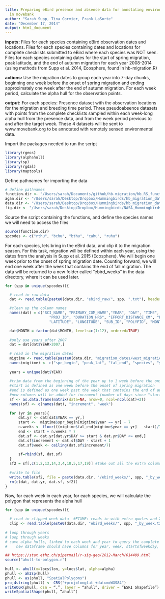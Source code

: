 ```yaml
---
title: Preparing eBird presence and absence data for annotating environmental data
  in movebank
author: "Sarah Supp, Tina Cormier, Frank LaSorte"
date: "December 17, 2014"
output: html_document
---
```

**inputs:** Files for each species containing eBird observation dates and locations. Files for each species containing dates and locations for complete checklists submitted to eBird where each species was NOT seen. Files for each species containing dates for the start of spring migration, peak latitude, and the end of autumn migration for each year 2008-2014 (using methods from Supp et al. 2014, Ecosphere, found in hb-migration.R)

**actions:** Use the migration dates to group each year into 7-day chunks, beginning one week before the onset of spring migration and ending approximately one week after the end of autumn migration. For each week period, calculate the alpha hull for the observation points. 

**output:** For each species: Presence dataset with the observation locations for the migration and breeding time period. Three pseudoabsence datasets with points from the complete checklists sampled within each week-long alpha hull from the presence data, and from the week period previous to and after the target week. These 4 datasets will be sent to www.movebank.org to be annotated with remotely sensed environmental data. 

Import the packages needed to run the script
```r
library(rgeos)
library(alphahull)
library(sp)
library(rgdal)
library(maptools)
```

Define pathnames for importing the data
```r
# define pathnames
function.dir <- "/Users/sarah/Documents/github/hb-migration/hb_RS_functions.R"
agan.dir <- "/Users/sarah/Desktop/Dropbox/Hummingbirds/hb_migration_data/ebird_annotated_fil/"
data.dir <- "/Users/sarah/Desktop/Dropbox/Hummingbirds/hb_migration_data/"
fig.dir <- "/Users/sarah/Desktop/Dropbox/Hummingbirds/NASA_Hummingbirds/P10_eBird_Migration_multiple topics/2-Mechanisms/figures/"
```

Source the script containing the functions, and define the species names we will need to access the files
```r
source(function.dir)
spcodes <- c("rthu", "bchu", "bthu", "cahu", "ruhu")
```

For each species, lets bring in the eBird data, and clip it to the migration season. For this task, migration will be defined within each year, using the dates from the analysis in Supp et al. 2015 (Ecosphere). We will begin one week prior to the onset of spring migration date. Counting forward, we will end one week after the week that contains the end of fall migration. The data will be returned to a new folder called "ebird_weeks" in the data directory, where it can be used later.
```r
for (spp in unique(spcodes)){

  # read in raw data
  dat <- read.table(paste0(data.dir, "ebird_raw/", spp, ".txt"), header=TRUE, sep=",", quote="", fill=TRUE, as.is=TRUE, comment.char="")

  #clean up the column names
  names(dat) = c("SCI_NAME", "PRIMARY_COM_NAME","YEAR", "DAY", "TIME", "GROUP_ID", "PROTOCOL_ID",
                    "PROJ_ID", "DURATION_HRS", "EFFORT_DISTANCE_KM", "EFFORT_AREA_HA", "NUM_OBSERVERS",
                    "LATITUDE", "LONGITUDE", "SUB_ID", "POLYFID", "MONTH")

  dat$MONTH = factor(dat$MONTH, levels=c(1:12), ordered=TRUE)
  
  #only use years after 2007
  dat = dat[dat$YEAR>2007,]
  
  # read in the migration dates
  migtime <- read.table(paste0(data.dir, "migration_dates/west_migration_", spp, ".txt"), header=T, sep=" ")
  names(migtime) <- c("spr_begin", "peak_lat", "fal_end", "species", "year")
  
  years = unique(dat$YEAR)
  
  #trim data from the beginning of the year up to 1 week before the onset of spring migration and at least 1 full week past the end of autumn migration
  #start is defined as one week before the onset of spring migration
  #end is defined as one week past the week that contains the end of autumn migration
  #new columns will be added for increment (number of days since "start") and week (weeks since "start")
  sf <- as.data.frame(matrix(data=NA, nrow=0, ncol=ncol(dat)+2))
  names(sf) <- c(names(dat), "increment", "week")
  
  for (yr in years){
      dat.yr <- dat[dat$YEAR == yr,]
      start <-  migtime$spr_begin[migtime$year == yr] - 7
      n.weeks <- floor(((migtime$fal_end[migtime$year == yr] - start)/7) + 2)
      end <- start + n.weeks * 7
      dat.sf <- dat.yr[dat.yr$DAY >= start & dat.yr$DAY <= end,]
      dat.sf$increment <- dat.sf$DAY - start + 1
      dat.sf$week <- ceiling(dat.sf$increment/7)
      
      sf=rbind(sf, dat.sf)
  }
  sf2 = sf[,c(1,2,13,14,3,4,18,5,17,19)] #take out all the extra columns that we don't really need here
  
  #write to file
  write.table(sf2, file = paste(data.dir, "/ebird_weeks/", spp, "_by_week.txt", sep=""), sep=",", row.names=FALSE, append=FALSE)
  rm(c(dat, dat.yr, dat.sf, sf2)) 
}  
```

Now, for each week in each year, for each species, we will calculate the polygon that represents the alpha hull
```r
for (spp in unique(spcodes)){

  # read in clipped week data  #FIXME: reads in with extra quotes and X. in colname
  clip <- read.table(paste0(data.dir, "ebird_weeks/", spp, "_by_week.txt"), header=TRUE, sep=",", quote="", fill=TRUE, as.is=TRUE, comment.char="")
  
# loop through years
# loop through weeks
# save alpha hulls, linked to each week and year to query the complete checklist.
#    new dataframe should have columns for year, week, startofweekday, alphahull polygon coords.

## https://stat.ethz.ch/pipermail/r-sig-geo/2012-March/014409.html
source("ahull-to-polygon.r")
 
hull <- ahull(x=locs$lon, y=locs$lat, alpha=alpha)
phull <- ah2sp(hull)
phull <- as(phull, "SpatialPolygons")
proj4string(phull) <- CRS("+proj=longlat +datum=WGS84")
writeOGR(phull, dsn = “.”, layer = “ahull”, driver = “ESRI Shapefile”)
writeSpatialShape(phull, “ahull”)

```
